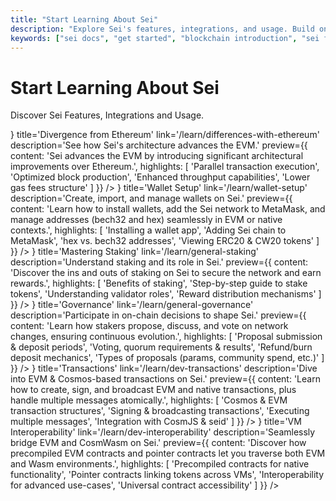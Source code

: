 ```yaml
---
title: "Start Learning About Sei"
description: "Explore Sei's features, integrations, and usage. Build on the first parallelized EVM blockchain that delivers unmatched scalability."
keywords: ["sei docs", "get started", "blockchain introduction", "sei features", "web3 docs"]
---
```



# Start Learning About Sei

Discover Sei Features, Integrations and Usage.

<div className='grid grid-cols-1 md:grid-cols-3 gap-4 my-8'>
  <LinkCard
    icon={<IconBolt />}
    title='Divergence from Ethereum'
    link='/learn/differences-with-ethereum'
    description='See how Sei&apos;s architecture advances the EVM.'
    preview={{
      content:
        'Sei advances the EVM by introducing significant architectural improvements over Ethereum.',
      highlights: [
        'Parallel transaction execution',
        'Optimized block production',
        'Enhanced throughput capabilities',
        'Lower gas fees structure'
      ]
    }}
  />
  <LinkCard
    icon={<IconCoins />}
    title='Wallet Setup'
    link='/learn/wallet-setup'
    description='Create, import, and manage wallets on Sei.'
    preview={{
      content:
        'Learn how to install wallets, add the Sei network to MetaMask, and manage addresses (bech32 and hex) seamlessly in EVM or native contexts.',
      highlights: [
        'Installing a wallet app',
        'Adding Sei chain to MetaMask',
        'hex vs. bech32 addresses',
        'Viewing ERC20 & CW20 tokens'
      ]
    }}
  />
  <LinkCard
    icon={<IconLock />}
    title='Mastering Staking'
    link='/learn/general-staking'
    description='Understand staking and its role in Sei.'
    preview={{
      content:
        'Discover the ins and outs of staking on Sei to secure the network and earn rewards.',
      highlights: [
        'Benefits of staking',
        'Step-by-step guide to stake tokens',
        'Understanding validator roles',
        'Reward distribution mechanisms'
      ]
    }}
  />
  <LinkCard
    icon={<IconClipboardText />}
    title='Governance'
    link='/learn/general-governance'
    description='Participate in on-chain decisions to shape Sei.'
    preview={{
      content:
        'Learn how stakers propose, discuss, and vote on network changes, ensuring continuous evolution.',
      highlights: [
        'Proposal submission & deposit periods',
        'Voting, quorum requirements & results',
        'Refund/burn deposit mechanics',
        'Types of proposals (params, community spend, etc.)'
      ]
    }}
  />
  <LinkCard
    icon={<IconLayoutDashboard />}
    title='Transactions'
    link='/learn/dev-transactions'
    description='Dive into EVM & Cosmos-based transactions on Sei.'
    preview={{
      content:
        'Learn how to create, sign, and broadcast EVM and native transactions, plus handle multiple messages atomically.',
      highlights: [
        'Cosmos & EVM transaction structures',
        'Signing & broadcasting transactions',
        'Executing multiple messages',
        'Integration with CosmJS & seid'
      ]
    }}
  />
  <LinkCard
    icon={<IconServer />}
    title='VM Interoperability'
    link='/learn/dev-interoperability'
    description='Seamlessly bridge EVM and CosmWasm on Sei.'
    preview={{
      content:
        'Discover how precompiled EVM contracts and pointer contracts let you traverse both EVM and Wasm environments.',
      highlights: [
        'Precompiled contracts for native functionality',
        'Pointer contracts linking tokens across VMs',
        'Interoperability for advanced use-cases',
        'Universal contract accessibility'
      ]
    }}
  />
</div>
